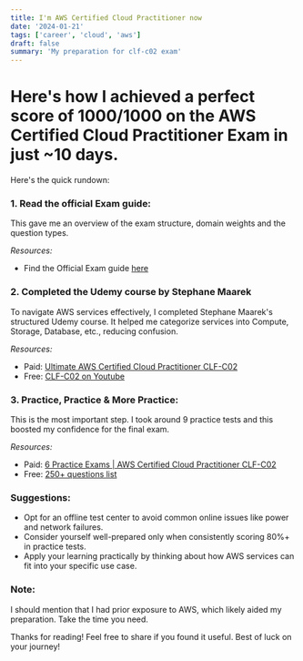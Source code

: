 ```yaml
---
title: I'm AWS Certified Cloud Practitioner now
date: '2024-01-21'
tags: ['career', 'cloud', 'aws']
draft: false
summary: 'My preparation for clf-c02 exam'
---
```


# Here's how I achieved a perfect score of 1000/1000 on the AWS Certified Cloud Practitioner Exam in just ~10 days.

Here's the quick rundown:
### 1. Read the official Exam guide:

This gave me an overview of the exam structure, domain weights and the question types.

_Resources:_
- Find the Official Exam guide [here](https://aws.amazon.com/certification/certified-cloud-practitioner/)
### 2. Completed the Udemy course by Stephane Maarek

To navigate AWS services effectively, I completed Stephane Maarek's structured Udemy course. It helped me categorize services into Compute, Storage, Database, etc., reducing confusion.

_Resources:_
- Paid: [Ultimate AWS Certified Cloud Practitioner CLF-C02](https://www.udemy.com/course/aws-certified-cloud-practitioner-new/)
- Free: [CLF-C02 on Youtube](https://youtu.be/NhDYbskXRgc?si=68LdTpt0NmIbl0hZ)

### 3. Practice, Practice & More Practice:

This is the most important step. I took around 9 practice tests and this boosted my confidence for the final exam.

_Resources:_
- Paid: [6 Practice Exams | AWS Certified Cloud Practitioner CLF-C02](https://www.udemy.com/course/practice-exams-aws-certified-cloud-practitioner/)
- Free: [250+ questions list](https://www.examtopics.com/exams/amazon/aws-certified-cloud-practitioner-clf-c02/)

### Suggestions:
- Opt for an offline test center to avoid common online issues like power and network failures.
- Consider yourself well-prepared only when consistently scoring 80%+ in practice tests.
- Apply your learning practically by thinking about how AWS services can fit into your specific use case.

### Note:
I should mention that I had prior exposure to AWS, which likely aided my preparation. Take the time you need.

Thanks for reading! Feel free to share if you found it useful. Best of luck on your journey!